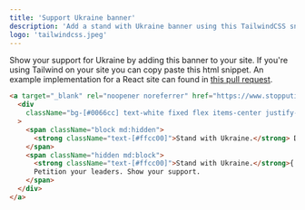 ```yaml
---
title: 'Support Ukraine banner'
description: 'Add a stand with Ukraine banner using this TailwindCSS snippet'
logo: 'tailwindcss.jpeg'
---
```


Show your support for Ukraine by adding this banner to your site.
If you're using Tailwind on your site you can copy paste this html snippet.
An example implementation for a React site can found
in [this pull request](https://github.com/vnglst/koenvangilst.nl/pull/96/files).

```html
<a target="_blank" rel="noopener noreferrer" href="https://www.stopputin.net/">
  <div
    className="bg-[#0066cc] text-white fixed flex items-center justify-center bottom-0 w-screen h-12 z-50"
  >
    <span className="block md:hidden">
      <strong className="text-[#ffcc00]">Stand with Ukraine.</strong> Donate →
    </span>
    <span className="hidden md:block">
      <strong className="text-[#ffcc00]">Stand with Ukraine.</strong>{' '}
      Petition your leaders. Show your support.
    </span>
  </div>
</a>
```
